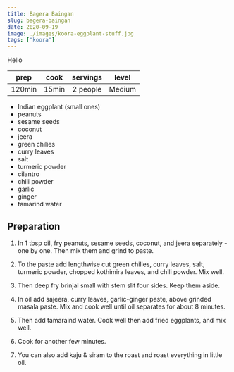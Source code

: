 ```yaml
---
title: Bagera Baingan
slug: bagera-baingan
date: 2020-09-19
image: ./images/koora-eggplant-stuff.jpg
tags: ["koora"]
---
```


<StyledParagraph>Hello</StyledParagraph>

| prep | cook | servings | level |
| :-: | :-: | :-: | :-: |
| 120min | 15min | 2 people | Medium |


- <ListItem>Indian eggplant (small ones)</ListItem>
- <ListItem>peanuts</ListItem>
- <ListItem>sesame seeds</ListItem>
- <ListItem>coconut</ListItem>
- <ListItem>jeera</ListItem>
- <ListItem>green chilies</ListItem>
- <ListItem>curry leaves</ListItem>
- <ListItem>salt</ListItem>
- <ListItem>turmeric powder</ListItem>
- <ListItem>cilantro</ListItem>
- <ListItem>chili powder</ListItem>
- <ListItem>garlic</ListItem>
- <ListItem>ginger</ListItem>
- <ListItem>tamarind water</ListItem>


## Preparation

1. In 1 tbsp oil, fry peanuts, sesame seeds, coconut, and jeera separately - one by one. Then mix them and grind to paste.

2. To the paste add lengthwise cut green chilies, curry leaves, salt, turmeric powder, chopped kothimira leaves, and chili powder. Mix well.

3. Then deep fry brinjal small with stem slit four sides. Keep them aside.

4. In oil add sajeera, curry leaves, garlic-ginger paste, above grinded masala paste. Mix and cook well until oil separates for about 8 minutes.

5. Then add tamaraind water. Cook well then add fried eggplants, and mix well.

6. Cook for another few minutes.

7. You can also add kaju & siram to the roast and roast everything in little oil.
